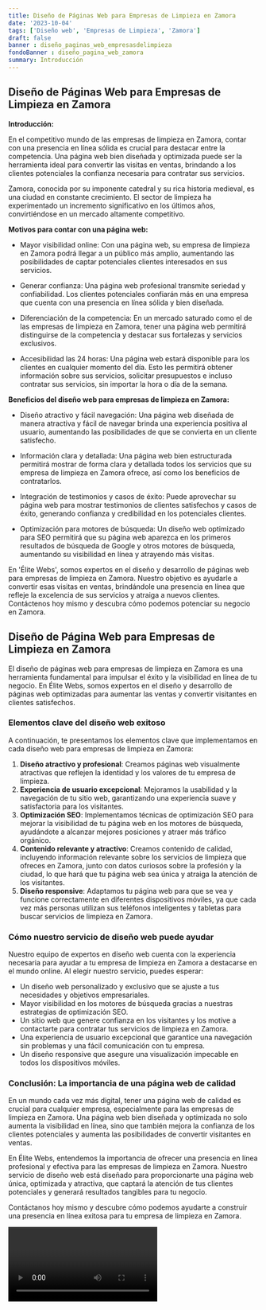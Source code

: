 ```yaml
---
title: Diseño de Páginas Web para Empresas de Limpieza en Zamora
date: '2023-10-04'
tags: ['Diseño web', 'Empresas de Limpieza', 'Zamora']
draft: false
banner : diseño_paginas_web_empresasdelimpieza
fondoBanner : diseño_pagina_web_zamora
summary: Introducción
---
```


## Diseño de Páginas Web para Empresas de Limpieza en Zamora

**Introducción:**

En el competitivo mundo de las empresas de limpieza en Zamora, contar con una presencia en línea sólida es crucial para destacar entre la competencia. Una página web bien diseñada y optimizada puede ser la herramienta ideal para convertir las visitas en ventas, brindando a los clientes potenciales la confianza necesaria para contratar sus servicios.

Zamora, conocida por su imponente catedral y su rica historia medieval, es una ciudad en constante crecimiento. El sector de limpieza ha experimentado un incremento significativo en los últimos años, convirtiéndose en un mercado altamente competitivo. 

**Motivos para contar con una página web:**

- Mayor visibilidad online: Con una página web, su empresa de limpieza en Zamora podrá llegar a un público más amplio, aumentando las posibilidades de captar potenciales clientes interesados en sus servicios.

- Generar confianza: Una página web profesional transmite seriedad y confiabilidad. Los clientes potenciales confiarán más en una empresa que cuenta con una presencia en línea sólida y bien diseñada.

- Diferenciación de la competencia: En un mercado saturado como el de las empresas de limpieza en Zamora, tener una página web permitirá distinguirse de la competencia y destacar sus fortalezas y servicios exclusivos.

- Accesibilidad las 24 horas: Una página web estará disponible para los clientes en cualquier momento del día. Esto les permitirá obtener información sobre sus servicios, solicitar presupuestos e incluso contratar sus servicios, sin importar la hora o día de la semana.

**Beneficios del diseño web para empresas de limpieza en Zamora:**

- Diseño atractivo y fácil navegación: Una página web diseñada de manera atractiva y fácil de navegar brinda una experiencia positiva al usuario, aumentando las posibilidades de que se convierta en un cliente satisfecho.

- Información clara y detallada: Una página web bien estructurada permitirá mostrar de forma clara y detallada todos los servicios que su empresa de limpieza en Zamora ofrece, así como los beneficios de contratarlos.

- Integración de testimonios y casos de éxito: Puede aprovechar su página web para mostrar testimonios de clientes satisfechos y casos de éxito, generando confianza y credibilidad en los potenciales clientes.

- Optimización para motores de búsqueda: Un diseño web optimizado para SEO permitirá que su página web aparezca en los primeros resultados de búsqueda de Google y otros motores de búsqueda, aumentando su visibilidad en línea y atrayendo más visitas.

En 'Élite Webs', somos expertos en el diseño y desarrollo de páginas web para empresas de limpieza en Zamora. Nuestro objetivo es ayudarle a convertir esas visitas en ventas, brindándole una presencia en línea que refleje la excelencia de sus servicios y atraiga a nuevos clientes. Contáctenos hoy mismo y descubra cómo podemos potenciar su negocio en Zamora.

<GifSeo />

<Cta />

## Diseño de Página Web para Empresas de Limpieza en Zamora

El diseño de páginas web para empresas de limpieza en Zamora es una herramienta fundamental para impulsar el éxito y la visibilidad en línea de tu negocio. En Élite Webs, somos expertos en el diseño y desarrollo de páginas web optimizadas para aumentar las ventas y convertir visitantes en clientes satisfechos.

### Elementos clave del diseño web exitoso

A continuación, te presentamos los elementos clave que implementamos en cada diseño web para empresas de limpieza en Zamora:

1. **Diseño atractivo y profesional**: Creamos páginas web visualmente atractivas que reflejen la identidad y los valores de tu empresa de limpieza.
2. **Experiencia de usuario excepcional**: Mejoramos la usabilidad y la navegación de tu sitio web, garantizando una experiencia suave y satisfactoria para los visitantes.
3. **Optimización SEO**: Implementamos técnicas de optimización SEO para mejorar la visibilidad de tu página web en los motores de búsqueda, ayudándote a alcanzar mejores posiciones y atraer más tráfico orgánico.
4. **Contenido relevante y atractivo**: Creamos contenido de calidad, incluyendo información relevante sobre los servicios de limpieza que ofreces en Zamora, junto con datos curiosos sobre la profesión y la ciudad, lo que hará que tu página web sea única y atraiga la atención de los visitantes.
5. **Diseño responsive**: Adaptamos tu página web para que se vea y funcione correctamente en diferentes dispositivos móviles, ya que cada vez más personas utilizan sus teléfonos inteligentes y tabletas para buscar servicios de limpieza en Zamora.

### Cómo nuestro servicio de diseño web puede ayudar

Nuestro equipo de expertos en diseño web cuenta con la experiencia necesaria para ayudar a tu empresa de limpieza en Zamora a destacarse en el mundo online. Al elegir nuestro servicio, puedes esperar:

- Un diseño web personalizado y exclusivo que se ajuste a tus necesidades y objetivos empresariales.
- Mayor visibilidad en los motores de búsqueda gracias a nuestras estrategias de optimización SEO.
- Un sitio web que genere confianza en los visitantes y los motive a contactarte para contratar tus servicios de limpieza en Zamora.
- Una experiencia de usuario excepcional que garantice una navegación sin problemas y una fácil comunicación con tu empresa.
- Un diseño responsive que asegure una visualización impecable en todos los dispositivos móviles.

### Conclusión: La importancia de una página web de calidad

En un mundo cada vez más digital, tener una página web de calidad es crucial para cualquier empresa, especialmente para las empresas de limpieza en Zamora. Una página web bien diseñada y optimizada no solo aumenta la visibilidad en línea, sino que también mejora la confianza de los clientes potenciales y aumenta las posibilidades de convertir visitantes en ventas.

En Élite Webs, entendemos la importancia de ofrecer una presencia en línea profesional y efectiva para las empresas de limpieza en Zamora. Nuestro servicio de diseño web está diseñado para proporcionarte una página web única, optimizada y atractiva, que captará la atención de tus clientes potenciales y generará resultados tangibles para tu negocio.

Contáctanos hoy mismo y descubre cómo podemos ayudarte a construir una presencia en línea exitosa para tu empresa de limpieza en Zamora.

<Video />

<CtaBot job='Empresas de Limpieza' city='Zamora'/>

<Gmaps query='Zamora+españa+maps' />